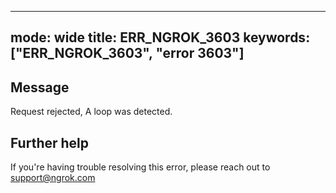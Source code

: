 
---
mode: wide
title: ERR_NGROK_3603
keywords: ["ERR_NGROK_3603", "error 3603"]
---

## Message
Request rejected, A loop was detected.




## Further help
If you're having trouble resolving this error, please reach out to [support@ngrok.com](mailto:support@ngrok.com?subject=Help%20with%20ERR_NGROK_3603)

